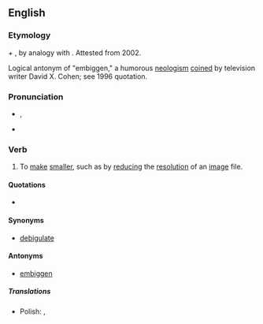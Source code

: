 ==English==

===Etymology===
{{term|small|Small|lang=en}} ''+'' {{term|en- -en|lang=en}}, by analogy with {{term|embiggen|lang=en}}. Attested from 2002.

Logical antonym of "embiggen," a humorous [[neologism]] [[coin]]ed by television writer David X. Cohen; see 1996 quotation.

===Pronunciation===
* {{a|UK}} {{IPA|/ɪnˈsmɔːlən/}}, {{a|US}} {{IPA|/ɛnˈsmɔlən/}}
* {{hyphenation|en|small|en}}

===Verb===
{{en-verb}}

# {{context|humorous|lang=en}} To [[make]] [[smaller]], such as by [[reduce|reducing]] the [[resolution]] of an [[image]] file.

====Quotations====
* {{seeCites}}

====Synonyms====
* {{sense|make smaller}} [[debigulate]]

====Antonyms====
* {{sense|make smaller}} [[embiggen]]

===== Translations =====
{{trans-top|Make smaller}}
* Polish: {{t|pl|pomniejszyć}}, {{t|pl|pomniejszać}}
{{trans-bottom}}